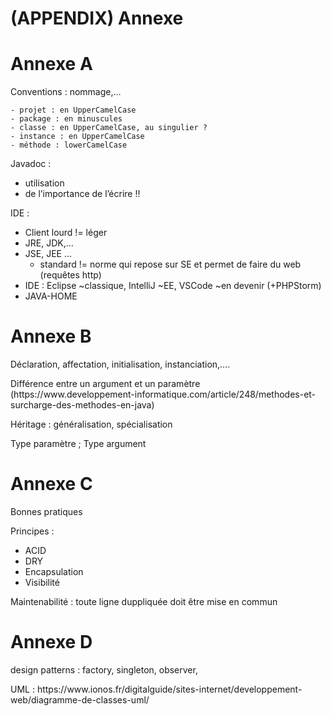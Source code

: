 # (APPENDIX) Annexe {-#annexe} 

# Annexe A

Conventions : nommage,...

    - projet : en UpperCamelCase
    - package : en minuscules
    - classe : en UpperCamelCase, au singulier ?
    - instance : en UpperCamelCase
    - méthode : lowerCamelCase

Javadoc :

  - utilisation
  - de l'importance de l'écrire !!


IDE : 

  - Client lourd != léger
  - JRE, JDK,...
  - JSE, JEE ...
    - standard != norme qui repose sur SE et permet de faire du web (requêtes http)
  - IDE : Eclipse ~classique, IntelliJ ~EE, VSCode ~en devenir (+PHPStorm)
  - JAVA-HOME

# Annexe B

Déclaration, affectation, initialisation, instanciation,....

Différence entre un argument et un paramètre (https://www.developpement-informatique.com/article/248/methodes-et-surcharge-des-methodes-en-java)

Héritage : généralisation, spécialisation

Type paramètre ; Type argument

# Annexe C

Bonnes pratiques

Principes : 

  - ACID  
  - DRY  
  - Encapsulation 
  - Visibilité  

Maintenabilité : toute ligne duppliquée doit être mise en commun

# Annexe D

design patterns : factory, singleton, observer, 

UML : https://www.ionos.fr/digitalguide/sites-internet/developpement-web/diagramme-de-classes-uml/